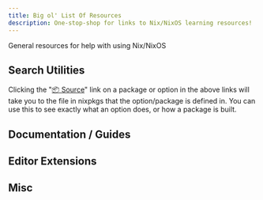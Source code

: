 ```yaml
---
title: Big ol' List Of Resources
description: One-stop-shop for links to Nix/NixOS learning resources!
---
```



General resources for help with using Nix/NixOS

## Search Utilities

<LinkCard target="_blank" title="NixOS Option Search" description="Search for NixOS options to use in your config" href="https://search.nixos.org/options?channel=unstable" />
<LinkCard target="_blank" title="Nix Packages Search" description="Search for Nix packages to install" href="https://search.nixos.org/packages?channel=unstable&size=500" />

<Aside type="tip">
Clicking the "<u>📦 Source</u>" link on a package or option in the above links will take you to the file in nixpkgs that the option/package is defined in. You can use this to see exactly what an option does, or how a package is built.
</Aside>

<LinkCard target="_blank" title="Home Manager Option Search" description="Search for Home Manager options to use in your config" href="https://home-manager-options.extranix.com/?release=master" />

<LinkCard target="_blank" title="SourceGraph Nix Search" description="Search other people's configs for stuff to reference" href="https://sourcegraph.com/search?q=lang:Nix+-repo:NixOS/*+-repo:nix-community/*" />
<LinkCard target="_blank" title="Noogle" description="Search available builtins and other features of Nix the language" href="https://noogle.dev/q?limit=100" />

## Documentation / Guides

<LinkCard target="_blank" title="NixOS Manual" href="https://nixos.org/manual/nixos/stable/" description="Main documentation for NixOS"/>
<LinkCard target="_blank" title="NixPkgs Manual" href="https://nixos.org/manual/nixpkgs/stable/" description="Documentation of nixpkgs"/>
<LinkCard target="_blank" title="NixOS Wiki" description="Unofficial user's wiki for NixOS" href="https://nixos.wiki/" />
<LinkCard target="_blank" title="Nix.dev Guide" description="Reference Manual for Nix" href="https://nix.dev/manual/nix/2.18/introduction" />
<LinkCard target="_blank" title="Determinate System Nix Guide" href="https://zero-to-nix.com/" description="Determinate System's Documentation For Nix"/>

## Editor Extensions

<LinkCard target="_blank" title="Nix Language for VSCode" href="https://marketplace.visualstudio.com/items?itemName=bbenoist.Nix" description="Provides syntax highlighting"/>
<LinkCard target="_blank" title="Alejandra integration for VSCode" href="https://marketplace.visualstudio.com/items?itemName=kamadorueda.alejandra" description="Integrates with the Alejandra CLI to auto-format"/>

## Misc

<LinkCard target="_blank" title="NixOS hardware" href="https://github.com/NixOS/nixos-hardware" description="Collection of configs for various hardware configurations"/>
<LinkCard target="_blank" title="Nixpkgs Issue Search" description="Issues in the nixpkgs repo, helpful for seeing if something is broken for someone else" href="https://github.com/NixOS/nixpkgs/issues?q=sort%3Aupdated-desc+is%3Aissue+is%3Aopen" />
<LinkCard target="_blank" title="My Config :)" href="https://github.com/Bwc9876/nix-conf" description="My own config that you could use for reference" /> 
